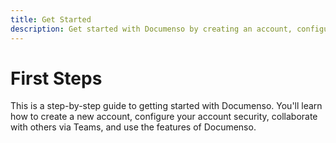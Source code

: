 ```yaml
---
title: Get Started
description: Get started with Documenso by creating an account, configuring your account security, collaborating with others via Teams, and using the basic features of Documenso.
---
```


# First Steps

This is a step-by-step guide to getting started with Documenso. You'll learn how to create a new account, configure your account security, collaborate with others via Teams, and use the features of Documenso.

